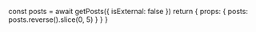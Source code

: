 
  const posts = await getPosts({ isExternal: false })
  return {
    props: {
      posts: posts.reverse().slice(0, 5)
    }
  }
}

<Intro />

<LatestPosts posts={props.posts} />
